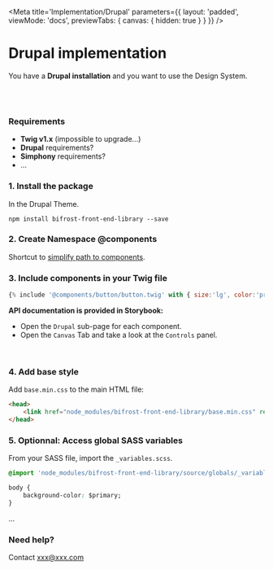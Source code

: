 
<Meta
    title='Implementation/Drupal'
    parameters={{ 
        layout: 'padded', 
        viewMode: 'docs',
        previewTabs: { canvas: { hidden: true } }
    }}
/>

# Drupal implementation
You have a **Drupal installation** and you want to use the Design System.

<br/><br/>

### Requirements
- **Twig v1.x** (impossible to upgrade...)
- **Drupal** requirements?
- **Simphony** requirements?
- ...

### 1. Install the package
In the Drupal Theme.
```Shell
npm install bifrost-front-end-library --save
```

### 2. Create Namespace @components
Shortcut to [simplify path to components](https://symfony.com/doc/4.1/templating/namespaced_paths.html).

### 3. Include components in your Twig file
```js
{% include '@components/button/button.twig' with { size:'lg', color:'primary' } %}
```

**API documentation is provided in Storybook:**
- Open the `Drupal` sub-page for each component.
- Open the `Canvas` Tab and take a look at the `Controls` panel.

<br/>

### 4. Add base style
Add `base.min.css` to the main HTML file:

```html
<head>
    <link href="node_modules/bifrost-front-end-library/base.min.css" rel='stylesheet'>
</head>
```

### 5. Optionnal: Access global SASS variables
From your SASS file, import the `_variables.scss`.
```css
@import 'node_modules/bifrost-front-end-library/source/globals/_variables.scss'

body {
    background-color: $primary;
}
```

...

### Need help?
Contact xxx@xxx.com